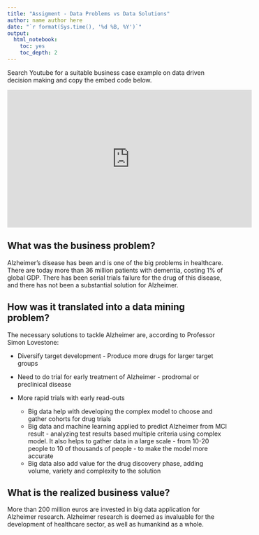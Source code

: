 ---
title: "Assigment - Data Problems vs Data Solutions"
author: name author here
date: "`r format(Sys.time(), '%d %B, %Y')`"
output:
  html_notebook:
    toc: yes
    toc_depth: 2
---



Search Youtube for a suitable business case example on data driven decision making and copy the embed code below.

<iframe width="560" height="315" src="https://www.youtube.com/embed/Wytr417RCEs" title="YouTube video player" frameborder="0" allow="accelerometer; autoplay; clipboard-write; encrypted-media; gyroscope; picture-in-picture" allowfullscreen data-external="1"></iframe>

 
 
## What was the business problem?

Alzheimer's disease has been and is one of the big problems in healthcare. There are today more than 36 million patients with dementia, costing 1% of global GDP. There has been serial trials failure for the drug of this disease, and there has not been a substantial solution for Alzheimer.

## How was it translated into a data mining problem?

The necessary solutions to tackle Alzheimer are, according to Professor Simon Lovestone:

- Diversify target development - Produce more drugs for larger target groups

- Need to do trial for early treatment of Alzheimer - prodromal or preclinical disease 

- More rapid trials with early read-outs 

  - Big data help with developing the complex model to choose and gather cohorts for drug trials 
  - Big data and machine learning applied to predict Alzheimer from MCI result - analyzing test results based multiple criteria using complex model. It also helps to gather data in a large scale - from 10-20 people to 10 of thousands of people - to make the model more accurate
  - Big data also add value for the drug discovery phase, adding volume, variety and complexity to the solution  

## What is the realized business value?

More than 200 million euros are invested in big data application for Alzheimer research. Alzheimer research is deemed as invaluable for the development of healthcare sector, as well as humankind as a whole.  